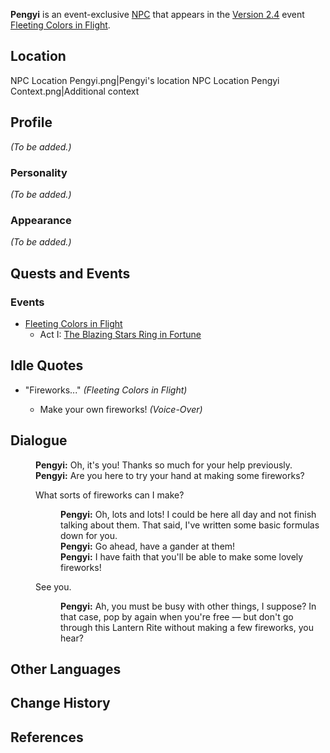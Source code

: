 {{Meta
<!-- Remove this template after adding the missing info -->
|missing_NPC_profile  = yes
}}
{{Character Infobox
|type             = Event NPC
|image            = NPC Pengyi.png
|name             = Pengyi
|region           = Liyue
|affiliation      = 
|title            = Firework-Maker
|voiceEN          = [https://www.ryancoltlevy.com/ Ryan Colt Levy]<ref>Twitter: [https://twitter.com/ryancoltlevy/status/1486046038360150023 EN VA Self Announcement]</ref>
|voiceCN          = 
|voiceJP          = 
}}
'''Pengyi''' is an event-exclusive [[NPC]] that appears in the [[Version 2.4]] event [[Fleeting Colors in Flight]].

==Location==
<gallery hideaddbutton="true" captionalign="center">
NPC Location Pengyi.png|Pengyi's location
NPC Location Pengyi Context.png|Additional context
</gallery>

==Profile==
<!-- detailed story/lore information goes here -->
''(To be added.)''

===Personality===
''(To be added.)''

===Appearance===
''(To be added.)''

==Quests and Events==
===Events===
* [[Fleeting Colors in Flight]]
** Act I: [[The Blazing Stars Ring in Fortune]]

==Idle Quotes==
* "Fireworks..." ''(Fleeting Colors in Flight)''
** {{A|VO Pengyi 01 (Lantern Rite).ogg}} Make your own fireworks! ''(Voice-Over)''

==Dialogue==
{{Dialogue start}}
:'''Pengyi:''' Oh, it's you! Thanks so much for your help previously.
:'''Pengyi:''' Are you here to try your hand at making some fireworks?
:{{DIcon}} What sorts of fireworks can I make?
::'''Pengyi:''' Oh, lots and lots! I could be here all day and not finish talking about them. That said, I've written some basic formulas down for you.
::'''Pengyi:''' Go ahead, have a gander at them!
::'''Pengyi:''' I have faith that you'll be able to make some lovely fireworks!
:{{DIcon}} See you.
::'''Pengyi:''' Ah, you must be busy with other things, I suppose? In that case, pop by again when you're free — but don't go through this Lantern Rite without making a few fireworks, you hear?
{{Dialogue end}}

==Other Languages==
{{Other Languages|default_hidden = 1
|en      = Pengyi
|zhs     = 朋义
|zhs_rm  = Péngyì
|zht     = 朋義
|zht_rm  = Péngyì
|ja      = 朋義
|ja_rm   = Hougi<ref>{{Ref/Quest|The Blazing Stars Ring in Fortune|note=Japanese Voice-Over}}</ref>
|ko      = {{tt|의|義}}웅<!--雄?-->
|ko_rm   = Ui-ung
|es      = Pengyi
|fr      = Pengyi
|ru      = Пэн И
|th      = Pengyi
|vi      = Pengyi
|de      = Pengyi
|id      = Pengyi
|pt      = Pengyi
}}

==Change History==
{{Change History|2.4}}

==References==
{{Reflist}}